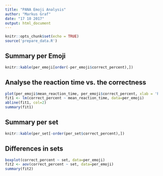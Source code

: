 ```yaml
---
title: "PANA Emoji Analysis"
author: "Markus Graf"
date: "17 10 2017"
output: html_document
---
```


```r
knitr::opts_chunk$set(echo = TRUE)
source('prepare_data.R')
```

## Summary per Emoji
```r
knitr::kable(per_emoji[order(-per_emoji$correct_percent),])
```

## Analyse the reaction time vs. the correctness
```r
plot(per_emoji$mean_reaction_time, per_emoji$correct_percent, xlab = 'Reaction Time (s)', ylab = 'Correctness (%)')
fit1 <- lm(correct_percent ~ mean_reaction_time, data=per_emoji)
abline(fit1, col=2)
summary(fit1)
```

## Summary per set
```r
knitr::kable(per_set[-order(per_set$correct_percent),])
```

## Differences in sets
```r
boxplot(correct_percent ~ set, data=per_emoji)
fit2 <- aov(correct_percent ~ set, data=per_emoji)
summary(fit2)
```
